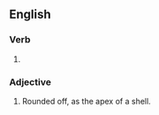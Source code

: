 ==English==

===Verb===
{{head|en|verb form}}

# {{en-past of|decollate}}

===Adjective===
{{en-adj|?}}

# Rounded off, as the apex of a shell.